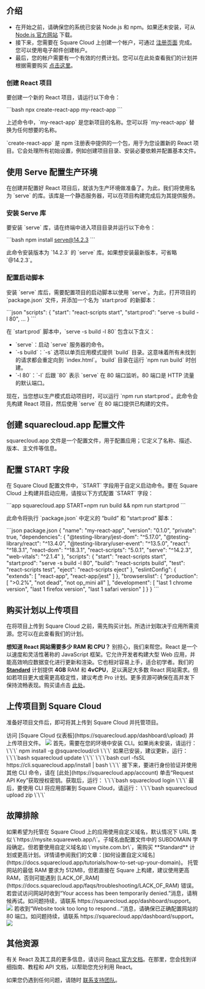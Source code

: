 ## 介绍

- 在开始之前，请确保您的系统已安装 Node.js 和 npm。如果还未安装，可从 [Node.js 官方网站](https://nodejs.org/) 下载。
- 接下来，您需要在 Square Cloud 上创建一个帐户，可通过 [注册页面](https://squarecloud.app/signup) 完成。您可以使用电子邮件创建帐户。
- 最后，您的帐户需要有一个有效的付费计划。您可以在此处查看我们的计划并根据需要购买 [点击这里](https://squarecloud.app/plans)。

### 创建 React 项目

要创建一个新的 React 项目，请运行以下命令：

\`\`\`bash
npx create-react-app my-react-app
\`\`\`

上述命令中，\`my-react-app\` 是您新项目的名称。您可以将 \`my-react-app\` 替换为任何想要的名称。

\`create-react-app\` 是 npm 注册表中提供的一个包，用于为您设置新的 React 项目。它会处理所有初始设置，例如创建项目目录、安装必要依赖并配置基本文件。

## 使用 Serve 配置生产环境

在创建并配置好 React 项目后，就该为生产环境做准备了。为此，我们将使用名为 \`serve\` 的库。该库是一个静态服务器，可以在项目构建完成后为其提供服务。

### 安装 Serve 库

要安装 \`serve\` 库，请在终端中进入项目目录并运行以下命令：

\`\`\`bash
npm install serve@14.2.3
\`\`\`

此命令安装版本为 \`14.2.3\` 的 \`serve\` 库。如果想安装最新版本，可省略 \`@14.2.3\`。

### 配置启动脚本

安装 \`serve\` 库后，需要配置项目的启动脚本以使用 \`serve\`。为此，打开项目的 \`package.json\` 文件，并添加一个名为 \`start:prod\` 的新脚本：

\`\`\`json
"scripts": {
  "start": "react-scripts start",
  "start:prod": "serve -s build -l 80",
  ...
}
\`\`\`

在 \`start:prod\` 脚本中，\`serve -s build -l 80\` 包含以下含义：

- \`serve\`：启动 \`serve\` 服务器的命令。
- \`-s build\`：\`-s\` 选项以单页应用模式提供 \`build\` 目录。这意味着所有未找到的请求都会重定向到 \`index.html\`。\`build\` 目录在运行 \`npm run build\` 时创建。
- \`-l 80\`：\`-l\` 后跟 \`80\` 表示 \`serve\` 在 80 端口监听。80 端口是 HTTP 流量的默认端口。

现在，当您想以生产模式启动项目时，可以运行 \`npm run start:prod\`。此命令会先构建 React 项目，然后使用 \`serve\` 在 80 端口提供已构建的文件。

## 创建 squarecloud.app 配置文件

<Card title="Learn about: how to make the configuration file for Square Cloud." icon="link" href="https://docs.squarecloud.app/getting-started/config-file">
squarecloud.app 文件是一个配置文件，用于配置应用；它定义了名称、描述、版本、主文件等信息。
</Card>

## 配置 START 字段

在 Square Cloud 配置文件中，\`START\` 字段用于自定义启动命令。要在 Square Cloud 上构建并启动应用，请按以下方式配置 \`START\` 字段：

\`\`\`app squarecloud.app
START=npm run build && npm run start:prod
\`\`\`

此命令将执行 \`package.json\` 中定义的 “build” 和 “start:prod” 脚本：

\`\`\`json package.json
{
  "name": "my-react-app",
  "version": "0.1.0",
  "private": true,
  "dependencies": {
    "@testing-library/jest-dom": "^5.17.0",
    "@testing-library/react": "^13.4.0",
    "@testing-library/user-event": "^13.5.0",
    "react": "^18.3.1",
    "react-dom": "^18.3.1",
    "react-scripts": "5.0.1",
    "serve": "^14.2.3",
    "web-vitals": "^2.1.4"
  },
  "scripts": {
    "start": "react-scripts start",
    "start:prod": "serve -s build -l 80",
    "build": "react-scripts build",
    "test": "react-scripts test",
    "eject": "react-scripts eject"
  },
  "eslintConfig": {
    "extends": [
      "react-app",
      "react-app/jest"
    ]
  },
  "browserslist": {
    "production": [
      ">0.2%",
      "not dead",
      "not op_mini all"
    ],
    "development": [
      "last 1 chrome version",
      "last 1 firefox version",
      "last 1 safari version"
    ]
  }
}
\`\`\`

## 购买计划以上传项目

在将项目上传到 Square Cloud 之前，需先购买计划。所选计划取决于应用所需资源。您可以在此查看我们的计划。

<Note>**想知道 React 网站需要多少 RAM 和 CPU？** 别担心，我们来帮您。React 是一个以速度和灵活性著称的 JavaScript 框架。它允许开发者构建大型 Web 应用，并能高效响应数据变化进行更新和渲染。它也相对容易上手，适合初学者。我们的 **[Standard](https://squarecloud.app/pay/standard)** 计划提供 **4GB** RAM 和 **4vCPU**，足以满足大多数 React 网站需求。但如若项目更大或需更高稳定性，建议考虑 Pro 计划。更多资源可确保在高并发下保持流畅表现。购买请点击 [此处](https://squarecloud.app/pay/pro)。</Note>

## 上传项目到 Square Cloud

准备好项目文件后，即可将其上传到 Square Cloud 并托管项目。

<Tabs>
  <Tab title="仪表板上传">
    访问 [Square Cloud 仪表板](https://squarecloud.app/dashboard/upload) 并上传项目文件。
    <Frame>
      <img src="/images/uploading.gif" style={{ borderRadius: "0.2rem" }} />
    </Frame>
  </Tab>
  <Tab title="CLI 上传">
    <Steps>
      <Step title="第一步">
        首先，需要在您的环境中安装 CLI。如果尚未安装，请运行：
        \`\`\`
        npm install -g @squarecloud/cli
        \`\`\`
        如果已安装，建议更新，运行：
        <Tabs>
          <Tab title="Windows">
            \`\`\`bash
            squarecloud update
            \`\`\`
          </Tab>
          <Tab title="Linux, macOS 和 WSL">
            \`\`\`bash
            curl -fsSL https://cli.squarecloud.app/install | bash
            \`\`\`
          </Tab>
        </Tabs>
      </Step>
      <Step title="第二步">
        接下来，要进行身份验证并使用其他 CLI 命令，请在 [此处](https://squarecloud.app/account) 单击“Request API Key”获取授权密钥。获取后，运行：
        \`\`\`bash
        squarecloud login
        \`\`\`
      </Step>
      <Step title="第三步">
        最后，要使用 CLI 将应用部署到 Square Cloud，请运行：
        \`\`\`bash
        squarecloud upload zip
        \`\`\`
      </Step>
    </Steps>
  </Tab>
</Tabs>

## 故障排除

<AccordionGroup>
  <Accordion title="自定义域名" icon="globe" iconType="solid">
    如果希望为托管在 Square Cloud 上的应用使用自定义域名，默认情况下 URL 类似 \`https://mysite.squareweb.app/\`。子域名由配置文件中的 SUBDOMAIN 字段确定。但若要使用自定义域名如 \`mysite.com.br\`，需购买 **Standard** 计划或更高计划。详情请参阅我们的文章：[如何设置自定义域名](https://docs.squarecloud.app/tutorials/how-to-set-up-your-domain)。
  </Accordion>

  <Accordion title="最低 RAM 要求" icon="memory" iconType="solid">
    托管网站的最低 RAM 要求为 512MB，但若直接在 Square 上构建，建议使用更高 RAM，否则可能遇到 [LACK_OF_RAM](https://docs.squarecloud.app/faqs/troubleshooting/LACK_OF_RAM) 错误。
  </Accordion>

  <Accordion title="临时访问被拒" icon="ban" iconType="solid">
    若尝试访问网站时收到“Your access has been temporarily denied.”消息，请稍候再试。如问题持续，请联系 https://squarecloud.app/dashboard/support。
    <Frame>
      <img src="/images/articles/troubleshooting/temporarily-denied-access.png" style={{ borderRadius: "0.2rem" }} />
    </Frame>
  </Accordion>

  <Accordion title="网站响应超时..." icon="clock" iconType="solid">
    若收到“Website took too long to respond...”消息，请确保已正确配置网站的 80 端口。如问题持续，请联系 https://squarecloud.app/dashboard/support。
    <Frame>
      <img src="/images/articles/troubleshooting/website-took-too-long-to-respond.png" style={{ borderRadius: "0.2rem" }} />
    </Frame>
  </Accordion>
</AccordionGroup>

## 其他资源

有关 React 及其工具的更多信息，请访问 [React 官方文档](https://reactjs.org/docs)。在那里，您会找到详细指南、教程和 API 文档，以帮助您充分利用 React。

如果您仍遇到任何问题，请随时 [联系支持团队](/company/support)。
